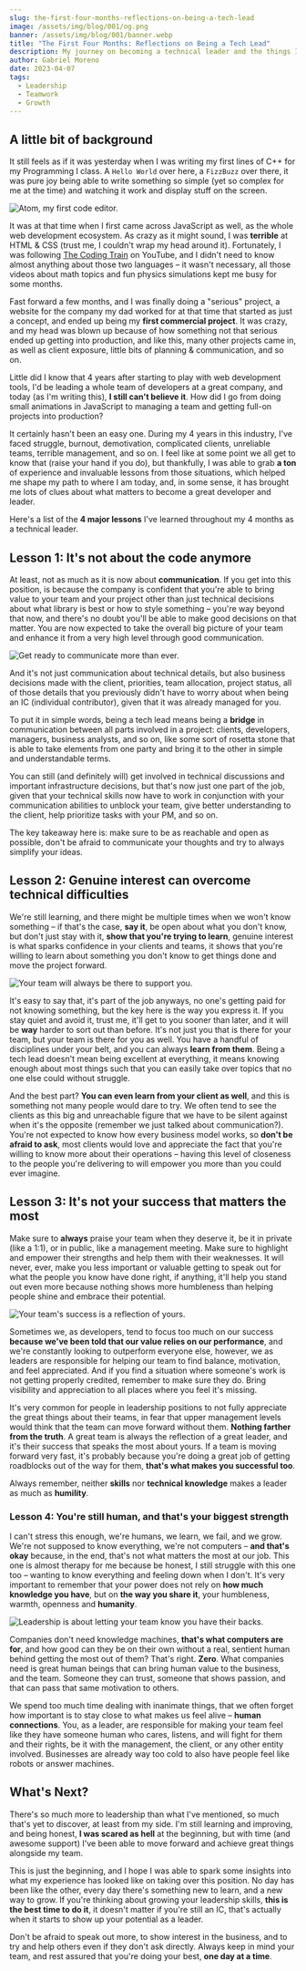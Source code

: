 ```yaml
---
slug: the-first-four-months-reflections-on-being-a-tech-lead
image: /assets/img/blog/001/og.png
banner: /assets/img/blog/001/banner.webp
title: "The First Four Months: Reflections on Being a Tech Lead"
description: My journey on becoming a technical leader and the things I've learned so far.
author: Gabriel Moreno
date: 2023-04-07
tags:
  - Leadership
  - Teamwork
  - Growth
---
```


## A little bit of background

It still feels as if it was yesterday when I was writing my first lines of C++ for my Programming I class. A `Hello World` over here, a `FizzBuzz` over there, it was pure joy being able to write something so simple (yet so complex for me at the time) and watching it work and display stuff on the screen.

![Atom, my first code editor.](/assets/img/blog/001/atom.webp)

It was at that time when I first came across JavaScript as well, as the whole web development ecosystem. As crazy as it might sound, I was **terrible** at HTML & CSS (trust me, I couldn't wrap my head around it). Fortunately, I was following [The Coding Train](https://www.youtube.com/@TheCodingTrain) on YouTube, and I didn't need to know almost anything about those two languages – it wasn't necessary, all those videos about math topics and fun physics simulations kept me busy for some months.

Fast forward a few months, and I was finally doing a "serious" project, a website for the company my dad worked for at that time that started as just a concept, and ended up being my **first commercial project**. It was crazy, and my head was blown up because of how something not that serious ended up getting into production, and like this, many other projects came in, as well as client exposure, little bits of planning & communication, and so on.

Little did I know that 4 years after starting to play with web development tools, I'd be leading a whole team of developers at a great company, and today (as I'm writing this), **I still can't believe it**. How did I go from doing small animations in JavaScript to managing a team and getting full-on projects into production?

It certainly hasn't been an easy one. During my 4 years in this industry, I've faced struggle, burnout, demotivation, complicated clients, unreliable teams, terrible management, and so on. I feel like at some point we all get to know that (raise your hand if you do), but thankfully, I was able to grab **a ton** of experience and invaluable lessons from those situations, which helped me shape my path to where I am today, and, in some sense, it has brought me lots of clues about what matters to become a great developer and leader.

Here's a list of the **4 major lessons** I've learned throughout my 4 months as a technical leader.

## Lesson 1: It's not about the code anymore

At least, not as much as it is now about **communication**. If you get into this position, is because the company is confident that you're able to bring value to your team and your project other than just technical decisions about what library is best or how to style something – you're way beyond that now, and there's no doubt you'll be able to make good decisions on that matter. You are now expected to take the overall big picture of your team and enhance it from a very high level through good communication.

![Get ready to communicate more than ever.](/assets/img/blog/001/communication.webp)

And it's not just communication about technical details, but also business decisions made with the client, priorities, team allocation, project status, all of those details that you previously didn't have to worry about when being an IC (individual contributor), given that it was already managed for you.

To put it in simple words, being a tech lead means being a **bridge** in communication between all parts involved in a project: clients, developers, managers, business analysts, and so on, like some sort of rosetta stone that is able to take elements from one party and bring it to the other in simple and understandable terms.

You can still (and definitely will) get involved in technical discussions and important infrastructure decisions, but that's now just one part of the job, given that your technical skills now have to work in conjunction with your communication abilities to unblock your team, give better understanding to the client, help prioritize tasks with your PM, and so on.

The key takeaway here is: make sure to be as reachable and open as possible, don't be afraid to communicate your thoughts and try to always simplify your ideas.

## Lesson 2: Genuine interest can overcome technical difficulties

We're still learning, and there might be multiple times when we won't know something – if that's the case, **say it**, be open about what you don't know, but don't just stay with it, **show that you're trying to learn**, genuine interest is what sparks confidence in your clients and teams, it shows that you're willing to learn about something you don't know to get things done and move the project forward.

![Your team will always be there to support you.](/assets/img/blog/001/team.webp)

It's easy to say that, it's part of the job anyways, no one's getting paid for not knowing something, but the key here is the way you express it. If you stay quiet and avoid it, trust me, it'll get to you sooner than later, and it will be **way** harder to sort out than before. It's not just you that is there for your team, but your team is there for you as well. You have a handful of disciplines under your belt, and you can always **learn from them**. Being a tech lead doesn't mean being excellent at everything, it means knowing enough about most things such that you can easily take over topics that no one else could without struggle.

And the best part? **You can even learn from your client as well**, and this is something not many people would dare to try. We often tend to see the clients as this big and unreachable figure that we have to be silent against when it's the opposite (remember we just talked about communication?). You're not expected to know how every business model works, so **don't be afraid to ask**, most clients would love and appreciate the fact that you're willing to know more about their operations – having this level of closeness to the people you're delivering to will empower you more than you could ever imagine.

## Lesson 3: It's not your success that matters the most

Make sure to **always** praise your team when they deserve it, be it in private (like a 1:1), or in public, like a management meeting. Make sure to highlight and empower their strengths and help them with their weaknesses. It will never, ever, make you less important or valuable getting to speak out for what the people you know have done right, if anything, it'll help you stand out even more because nothing shows more humbleness than helping people shine and embrace their potential.

![Your team's success is a reflection of yours.](/assets/img/blog/001/success.webp)

Sometimes we, as developers, tend to focus too much on our success **because we've been told that our value relies on our performance**, and we're constantly looking to outperform everyone else, however, we as leaders are responsible for helping our team to find balance, motivation, and feel appreciated. And if you find a situation where someone's work is not getting properly credited, remember to make sure they do. Bring visibility and appreciation to all places where you feel it's missing.

It's very common for people in leadership positions to not fully appreciate the great things about their teams, in fear that upper management levels would think that the team can move forward without them. **Nothing farther from the truth**. A great team is always the reflection of a great leader, and it's their success that speaks the most about yours. If a team is moving forward very fast, it's probably because you're doing a great job of getting roadblocks out of the way for them, **that's what makes you successful too**.

Always remember, neither **skills** nor **technical knowledge** makes a leader as much as **humility**.

### Lesson 4: You're still human, and that's your biggest strength

I can't stress this enough, we're humans, we learn, we fail, and we grow. We're not supposed to know everything, we're not computers – **and that's okay** because, in the end, that's not what matters the most at our job. This one is almost therapy for me because be honest, I still struggle with this one too – wanting to know everything and feeling down when I don't. It's very important to remember that your power does not rely on **how much knowledge you have**, but on **the way you share it**, your humbleness, warmth, openness and **humanity**.

![Leadership is about letting your team know you have their backs.](/assets/img/blog/001/leadership.webp)

Companies don't need knowledge machines, **that's what computers are for**, and how good can they be on their own without a real, sentient human behind getting the most out of them? That's right. **Zero**. What companies need is great human beings that can bring human value to the business, and the team. Someone they can trust, someone that shows passion, and that can pass that same motivation to others.

We spend too much time dealing with inanimate things, that we often forget how important is to stay close to what makes us feel alive – **human connections**. You, as a leader, are responsible for making your team feel like they have someone human who cares, listens, and will fight for them and their rights, be it with the management, the client, or any other entity involved. Businesses are already way too cold to also have people feel like robots or answer machines.

## What's Next?

There's so much more to leadership than what I've mentioned, so much that's yet to discover, at least from my side. I'm still learning and improving, and being honest, **I was scared as hell** at the beginning, but with time (and awesome support) I've been able to move forward and achieve great things alongside my team.

This is just the beginning, and I hope I was able to spark some insights into what my experience has looked like on taking over this position. No day has been like the other, every day there's something new to learn, and a new way to grow. If you're thinking about growing your leadership skills, **this is the best time to do it**, it doesn't matter if you're still an IC, that's actually when it starts to show up your potential as a leader.

Don't be afraid to speak out more, to show interest in the business, and to try and help others even if they don't ask directly. Always keep in mind your team, and rest assured that you're doing your best, **one day at a time**.

